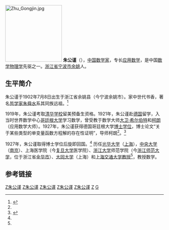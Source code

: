 [[File:Zhu_Gongjin.jpg|180px]]
'''朱公谨'''（{{bd|1902年||1961年||catIdx=Z朱公谨}}），[[中国|中国]][[数学家|数学家]]，专长[[应用数学|应用数学]]，是中国[[数学物理学|数学物理学]]先驱之一。[[浙江省|浙江省]][[宁波市|宁波市]][[余姚|余姚]]人。

==生平简介==

朱公谨于1902年7月8日出生于浙江省余姚县（今宁波余姚市）。家中世代书香，著名[[哲学家|哲学家]][[朱舜水|朱舜水]]系其同族远祖。<ref name="朱公谨 宁波">{{cite web|url=http://www.nbzx.gov.cn/article.jsp?aid=412|title=著名数学家朱公谨教授|format=jsp|publisher=宁波市政府|accessdate=2010年3月31日|language=zh}}{{dead link|date=2018年3月 |bot=InternetArchiveBot |fix-attempted=yes }}</ref>

1919年，朱公谨考取[[清华学校|清华学校]]留美预备生资格。1921年，朱公谨赴[[德国|德国]]留学，入当时世界数学中心[[哥廷根大学|哥廷根大学]]学习数学，曾受教于数学大师[[大卫·希尔伯特|大卫·希尔伯特]]和[[理查·科朗特|柯朗]]（应用数学大师）。1927年，朱公谨获得德国哥廷根大学[[博士学位|博士学位]]，博士论文“关于某些类型的单变量函数方程解的存在性证明”，导师柯朗<ref name="朱公谨 宁波"/>。<ref name="朱公谨 交大">{{cite web |url=http://museum.sjtu.edu.cn/jdbwginfoplat/platformData/infoplat/pub/wetsite_12/edf_1605/index.html |title=著名数学家朱公谨教授 |format=html |publisher=上海交通大学校史博物馆 |accessdate=2010年3月31日 |language=zh |archive-date=2017年8月10日 |archive-url=https://web.archive.org/web/20170810234300/http://museum.sjtu.edu.cn/jdbwginfoplat/platformData/infoplat/pub/wetsite_12/edf_1605/index.html |dead-url=no }}</ref>

1927年，朱公谨取得博士学位后旋即回国。<ref name="朱公谨 宁波"/> 历任[[光华大学|光华大学]]（[[上海|上海]]），[[國立中央大學_(南京)|中央大学]]（[[南京|南京]]）、上海医学院（今[[复旦大学|复旦大学]]医学院）、[[浙江大学|浙江大学]]师范学院（今[[浙江师范大学|浙江师范大学]]，位于浙江省[[金华市|金华市]]）、[[大同大学_(上海)|大同大学]]（上海）和[[上海交通大学|上海交通大学]][[教授|教授]]<ref name="朱公谨 交大"/>，教授数学。

==参考链接==
{{reflist}}

[[Category:中国数学家|Z朱公谨]]
[[Category:余姚人|Z朱公谨]]
[[Category:哥廷根大学校友|Z朱公谨]]
[[Category:浙江大学教授|Z朱公谨]]
[[Category:上海交通大学教师|Z朱公谨]]
[[Category:上海大同大学教授|Z]]
[[Category:余姚朱氏|G]]